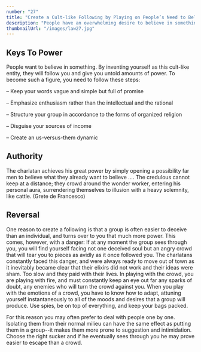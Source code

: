 ```yaml
---
number: "27"
title: "Create a Cult-like Following by Playing on People’s Need to Believe"
description: "People have an overwhelming desire to believe in something. Become the focal point of such desire by offering them a cause, a new path to follow. Keep your words vague but full of promise; emphasize enthusiasm over rationality and clear thinking. Give your new disciples rituals to perform, ask them to make sacrifices on your behalf. In the absence oJ organized religion and grand causes, your new belief system will bring you untold power."
thumbnailUrl: "/images/law27.jpg"
---
```


## Keys To Power

People want to believe in something. By inventing yourself as this cult-like entity, they will follow you and give you untold amounts of power. To become such a figure, you need to follow these steps:

– Keep your words vague and simple but full of promise

– Emphasize enthusiasm rather than the intellectual and the rational

– Structure your group in accordance to the forms of organized religion

– Disguise your sources of income

– Create an us-versus-them dynamic

## Authority

The charlatan achieves his great power by simply opening a possibility far men to believe what they already want to believe .... The credulous cannot keep at a distance; they crowd around the wonder worker, entering his personal aura, surrendering themselves to illusion with a heavy solemnity, like cattle. (Grete de Francesco)

## Reversal

One reason to create a following is that a group is often easier to deceive than an individual, and turns over to you that much more power. This comes, however, with a danger: If at any moment the group sees through you, you will find yourself facing not one deceived soul but an angry crowd that will tear you to pieces as avidly as it once followed you. The charlatans constantly faced this danger, and were always ready to move out of town as it inevitably became clear that their elixirs did not work and their ideas were sham. Too slow and they paid with their lives. In playing with the crowd, you are playing with fire, and must constantly keep an eye out far any sparks of doubt, any enemies who will turn the crowd against you. When you play with the emotions of a crowd, you have to know how to adapt, attuning yourself instantaneously to all of the moods and desires that a group will produce. Use spies, be on top of everything, and keep your bags packed.

For this reason you may often prefer to deal with people one by one. Isolating them from their normal milieu can have the same effect as putting them in a group--it makes them more prone to suggestion and intimidation. Choose the right sucker and if he eventually sees through you he may prove easier to escape than a crowd.
